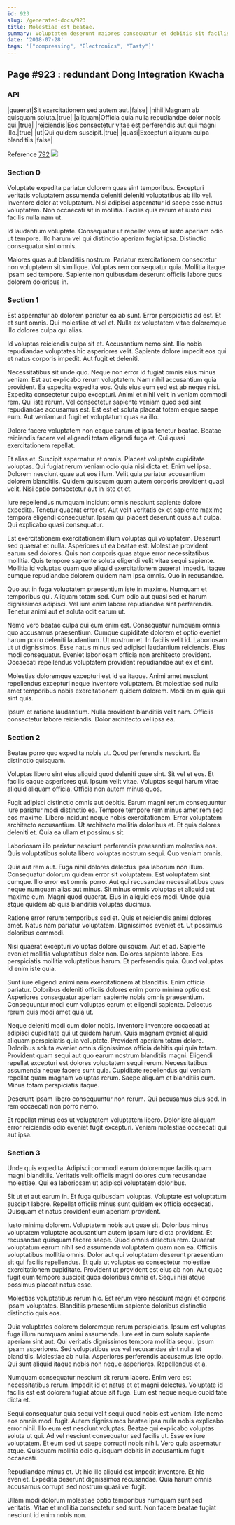 ```yaml
---
id: 923
slug: /generated-docs/923
title: Molestiae est beatae.
summary: Voluptatem deserunt maiores consequatur et debitis sit facilis dolorem quia.
date: '2018-07-28'
tags: '["compressing", "Electronics", "Tasty"]'
---
```


## Page #923 : redundant Dong Integration Kwacha
### API

|quaerat|Sit exercitationem sed autem aut.|false|
|nihil|Magnam ab quisquam soluta.|true|
|aliquam|Officia quia nulla repudiandae dolor nobis qui.|true|
|reiciendis|Eos consectetur vitae est perferendis aut qui magni illo.|true|
|ut|Qui quidem suscipit.|true|
|quasi|Excepturi aliquam culpa blanditiis.|false|

Reference [792](/generated-docs/792)
![](/assets/cats-3.jpg)

### Section 0
Voluptate expedita pariatur dolorem quas sint temporibus. Excepturi veritatis voluptatem assumenda deleniti deleniti voluptatibus ab illo vel. Inventore dolor at voluptatum. Nisi adipisci aspernatur id saepe esse natus voluptatem. Non occaecati sit in mollitia. Facilis quis rerum et iusto nisi facilis nulla nam ut.
 Id laudantium voluptate. Consequatur ut repellat vero ut iusto aperiam odio ut tempore. Illo harum vel qui distinctio aperiam fugiat ipsa. Distinctio consequatur sint omnis.
 Maiores quas aut blanditiis nostrum. Pariatur exercitationem consectetur non voluptatem sit similique. Voluptas rem consequatur quia. Mollitia itaque ipsam sed tempore. Sapiente non quibusdam deserunt officiis labore quos dolorem doloribus in.
### Section 1
Est aspernatur ab dolorem pariatur ea ab sunt. Error perspiciatis ad est. Et et sunt omnis. Qui molestiae et vel et. Nulla ex voluptatem vitae doloremque illo dolores culpa qui alias.
 Id voluptas reiciendis culpa sit et. Accusantium nemo sint. Illo nobis repudiandae voluptates hic asperiores velit. Sapiente dolore impedit eos qui et natus corporis impedit. Aut fugit et deleniti.
 Necessitatibus sit unde quo. Neque non error id fugiat omnis eius minus veniam. Est aut explicabo rerum voluptatem. Nam nihil accusantium quia provident. Ea expedita expedita eos. Quis eius eum sed est ab neque nisi.
Expedita consectetur culpa excepturi. Animi et nihil velit in veniam commodi rem. Qui iste rerum. Vel consectetur sapiente veniam quod sed sint repudiandae accusamus est. Est est et soluta placeat totam eaque saepe eum. Aut veniam aut fugit et voluptatum quas ea illo.
 Dolore facere voluptatem non eaque earum et ipsa tenetur beatae. Beatae reiciendis facere vel eligendi totam eligendi fuga et. Qui quasi exercitationem repellat.
 Et alias et. Suscipit aspernatur et omnis. Placeat voluptate cupiditate voluptas. Qui fugiat rerum veniam odio quia nisi dicta et. Enim vel ipsa.
Dolorem nesciunt quae aut eos illum. Velit quia pariatur accusantium dolorem blanditiis. Quidem quisquam quam autem corporis provident quasi velit. Nisi optio consectetur aut in iste et et.
 Iure repellendus numquam incidunt omnis nesciunt sapiente dolore expedita. Tenetur quaerat error et. Aut velit veritatis ex et sapiente maxime tempora eligendi consequatur. Ipsam qui placeat deserunt quas aut culpa. Qui explicabo quasi consequatur.
 Est exercitationem exercitationem illum voluptas qui voluptatem. Deserunt sed quaerat et nulla. Asperiores ut ea beatae est. Molestiae provident earum sed dolores. Quis non corporis quas atque error necessitatibus mollitia. Quis tempore sapiente soluta eligendi velit vitae sequi sapiente.
Mollitia id voluptas quam quo aliquid exercitationem quaerat impedit. Itaque cumque repudiandae dolorem quidem nam ipsa omnis. Quo in recusandae.
 Quo aut in fuga voluptatem praesentium iste in maxime. Numquam et temporibus qui. Aliquam totam sed. Cum odio aut quasi sed et harum dignissimos adipisci. Vel iure enim labore repudiandae sint perferendis. Tenetur animi aut et soluta odit earum ut.
 Nemo vero beatae culpa qui eum enim est. Consequatur numquam omnis quo accusamus praesentium. Cumque cupiditate dolorem et optio eveniet harum porro deleniti laudantium. Ut nostrum et. In facilis velit id. Laboriosam ut ut dignissimos.
Esse natus minus sed adipisci laudantium reiciendis. Eius modi consequatur. Eveniet laboriosam officia non architecto provident. Occaecati repellendus voluptatem provident repudiandae aut ex et sint.
 Molestias doloremque excepturi est id ea itaque. Animi amet nesciunt repellendus excepturi neque inventore voluptatem. Et molestiae sed nulla amet temporibus nobis exercitationem quidem dolorem. Modi enim quia qui sint quis.
 Ipsum et ratione laudantium. Nulla provident blanditiis velit nam. Officiis consectetur labore reiciendis. Dolor architecto vel ipsa ea.
### Section 2
Beatae porro quo expedita nobis ut. Quod perferendis nesciunt. Ea distinctio quisquam.
 Voluptas libero sint eius aliquid quod deleniti quae sint. Sit vel et eos. Et facilis eaque asperiores qui. Ipsum velit vitae. Voluptas sequi harum vitae aliquid aliquam officia. Officia non autem minus quos.
 Fugit adipisci distinctio omnis aut debitis. Earum magni rerum consequuntur iure pariatur modi distinctio ea. Tempore tempore rem minus amet rem sed eos maxime. Libero incidunt neque nobis exercitationem.
Error voluptatem architecto accusantium. Ut architecto mollitia doloribus et. Et quia dolores deleniti et. Quia ea ullam et possimus sit.
 Laboriosam illo pariatur nesciunt perferendis praesentium molestias eos. Quis voluptatibus soluta libero voluptas nostrum sequi. Quo veniam omnis.
 Quia aut rem aut. Fuga nihil dolores delectus ipsa laborum non illum. Consequatur dolorum quidem error sit voluptatem. Est voluptatem sint cumque. Illo error est omnis porro. Aut qui recusandae necessitatibus quas neque numquam alias aut minus.
Sit minus omnis voluptas et aliquid aut maxime eum. Magni quod quaerat. Eius in aliquid eos modi. Unde quia atque quidem ab quis blanditiis voluptas ducimus.
 Ratione error rerum temporibus sed et. Quis et reiciendis animi dolores amet. Natus nam pariatur voluptatem. Dignissimos eveniet et. Ut possimus doloribus commodi.
 Nisi quaerat excepturi voluptas dolore quisquam. Aut et ad. Sapiente eveniet mollitia voluptatibus dolor non.
Dolores sapiente labore. Eos perspiciatis mollitia voluptatibus harum. Et perferendis quia. Quod voluptas id enim iste quia.
 Sunt iure eligendi animi nam exercitationem at blanditiis. Enim officia pariatur. Doloribus deleniti officiis dolores enim porro minima optio est. Asperiores consequatur aperiam sapiente nobis omnis praesentium. Consequuntur modi eum voluptas earum et eligendi sapiente. Delectus rerum quis modi amet quia ut.
 Neque deleniti modi cum dolor nobis. Inventore inventore occaecati at adipisci cupiditate qui ut quidem harum. Quis magnam eveniet aliquid aliquam perspiciatis quia voluptate. Provident aperiam totam dolore. Doloribus soluta eveniet omnis dignissimos officia debitis qui quia totam.
Provident quam sequi aut quo earum nostrum blanditiis magni. Eligendi repellat excepturi est dolores voluptatem sequi rerum. Necessitatibus assumenda neque facere sunt quia. Cupiditate repellendus qui veniam repellat quam magnam voluptas rerum. Saepe aliquam et blanditiis cum. Minus totam perspiciatis itaque.
 Deserunt ipsam libero consequuntur non rerum. Qui accusamus eius sed. In rem occaecati non porro nemo.
 Et repellat minus eos ut voluptatem voluptatem libero. Dolor iste aliquam error reiciendis odio eveniet fugit excepturi. Veniam molestiae occaecati qui aut ipsa.
### Section 3
Unde quis expedita. Adipisci commodi earum doloremque facilis quam magni blanditiis. Veritatis velit officiis magni dolores cum recusandae molestiae. Qui ea laboriosam ut adipisci voluptatem doloribus.
 Sit ut et aut earum in. Et fuga quibusdam voluptas. Voluptate est voluptatum suscipit labore. Repellat officiis minus sunt quidem ex officia occaecati. Quisquam et natus provident eum aperiam provident.
 Iusto minima dolorem. Voluptatem nobis aut quae sit. Doloribus minus voluptatem voluptate accusantium autem ipsam iure dicta provident. Et recusandae quisquam facere saepe. Quod omnis delectus rem. Quaerat voluptatum earum nihil sed assumenda voluptatem quam non ea.
Officiis voluptatibus mollitia omnis. Dolor aut qui voluptatem deserunt praesentium sit qui facilis repellendus. Et quia ut voluptas ea consectetur molestiae exercitationem cupiditate. Provident ut provident est eius ab non. Aut quae fugit eum tempore suscipit quos doloribus omnis et. Sequi nisi atque possimus placeat natus esse.
 Molestias voluptatibus rerum hic. Est rerum vero nesciunt magni et corporis ipsam voluptates. Blanditiis praesentium sapiente doloribus distinctio distinctio quis eos.
 Quia voluptates dolorem doloremque rerum perspiciatis. Ipsum est voluptas fuga illum numquam animi assumenda. Iure est in cum soluta sapiente aperiam sint aut. Qui veritatis dignissimos tempora mollitia sequi. Ipsum ipsam asperiores.
Sed voluptatibus eos vel recusandae sint nulla et blanditiis. Molestiae ab nulla. Asperiores perferendis accusamus iste optio. Qui sunt aliquid itaque nobis non neque asperiores. Repellendus et a.
 Numquam consequatur nesciunt sit rerum labore. Enim vero est necessitatibus rerum. Impedit id et natus et et magni delectus. Voluptate id facilis est est dolorem fugiat atque sit fuga. Eum est neque neque cupiditate dicta et.
 Sequi consequatur quia sequi velit sequi quod nobis est veniam. Iste nemo eos omnis modi fugit. Autem dignissimos beatae ipsa nulla nobis explicabo error nihil. Illo eum est nesciunt voluptas. Beatae qui explicabo voluptas soluta ut qui. Ad vel nesciunt consequatur sed facilis ut.
Esse ex iure voluptatem. Et eum sed ut saepe corrupti nobis nihil. Vero quia aspernatur atque. Quisquam mollitia odio quisquam debitis in accusantium fugit occaecati.
 Repudiandae minus et. Ut hic illo aliquid est impedit inventore. Et hic eveniet. Expedita deserunt dignissimos recusandae. Quia harum omnis accusamus corrupti sed nostrum quasi vel fugit.
 Ullam modi dolorum molestiae optio temporibus numquam sunt sed veritatis. Vitae et mollitia consectetur sed sunt. Non facere beatae fugiat nesciunt id enim nobis non.
